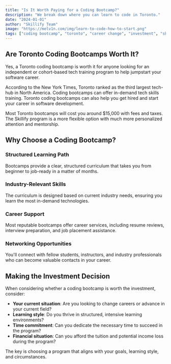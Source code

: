 ```yaml
---
title: "Is It Worth Paying for a Coding Bootcamp?"
description: "We break down where you can learn to code in Toronto."
date: "2024-01-01"
author: "Skillify Team"
image: "https://melv1n.com/img/learn-to-code-how-to-start.png"
tags: ["coding bootcamp", "toronto", "career change", "investment", "skillify"]
---
```


## Are Toronto Coding Bootcamps Worth It?

Yes, a Toronto coding bootcamp is worth it for anyone looking for an independent or cohort-based tech training program to help jumpstart your software career.

According to the New York Times, Toronto ranked as the third largest tech-hub in North America. Coding bootcamps can offer in-demand tech skills training. Toronto coding bootcamps can also help you get hired and start your career in software development.

Most Toronto bootcamps will cost you around $15,000 with fees and taxes. The Skillify program is a more flexible option with much more personalized attention and mentorship.

## Why Choose a Coding Bootcamp?

### Structured Learning Path
Bootcamps provide a clear, structured curriculum that takes you from beginner to job-ready in a matter of months.

### Industry-Relevant Skills
The curriculum is designed based on current industry needs, ensuring you learn the most in-demand technologies.

### Career Support
Most reputable bootcamps offer career services, including resume reviews, interview preparation, and job placement assistance.

### Networking Opportunities
You'll connect with fellow students, instructors, and industry professionals who can become valuable contacts in your career.

## Making the Investment Decision

When considering whether a coding bootcamp is worth the investment, consider:

- **Your current situation**: Are you looking to change careers or advance in your current field?
- **Learning style**: Do you thrive in structured, intensive learning environments?
- **Time commitment**: Can you dedicate the necessary time to succeed in the program?
- **Financial situation**: Can you afford the tuition and potential income loss during the program?

The key is choosing a program that aligns with your goals, learning style, and circumstances.
